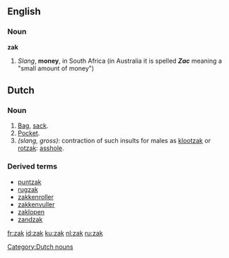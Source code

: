 {{see|Zak}}

==English==
===Noun===
'''zak'''

#''Slang'', '''money''', in South Africa (in Australia it is spelled ''' ''Zac'' ''' meaning a "small amount of money")

==Dutch==
===Noun===
{{nl-noun|zakken|zakje}} {{m}}

#[[bag|Bag]], [[sack]].
#[[pocket|Pocket]].
#''(slang, gross):'' contraction of such insults for males as [[klootzak]] or [[rotzak]]: [[asshole]].

===Derived terms===
* [[puntzak]]
* [[rugzak]]
* [[zakkenroller]]
* [[zakkenvuller]]
* [[zaklopen]]
* [[zandzak]]

[[Category:Dutch nouns]]

[[fr:zak]]
[[id:zak]]
[[ku:zak]]
[[nl:zak]]
[[ru:zak]]